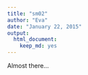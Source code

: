 ```yaml
---
title: "sm02"
author: "Eva"
date: "January 22, 2015"
output:
  html_document:
    keep_md: yes
---
```


Almost there...